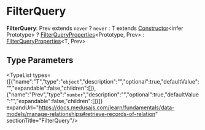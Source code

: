 
# FilterQuery

 **FilterQuery**: Prev extends `never` ? `never` : T extends [Constructor](../../../ModulesSdkTypes/types/types.ModulesSdkTypes.Constructor/page.mdx)&#60;infer Prototype&#62; ? [FilterQueryProperties](../../../types/types.FilterQueryProperties/page.mdx)&#60;Prototype, Prev&#62; : [FilterQueryProperties](../../../types/types.FilterQueryProperties/page.mdx)&#60;T, Prev&#62;

## Type Parameters

<TypeList types={[{"name":"T","type":"`object`","description":"","optional":true,"defaultValue":"","expandable":false,"children":[]},{"name":"Prev","type":"`number`","description":"","optional":true,"defaultValue":"","expandable":false,"children":[]}]} expandUrl="https://docs.medusajs.com/learn/fundamentals/data-models/manage-relationships#retrieve-records-of-relation" sectionTitle="FilterQuery"/>
